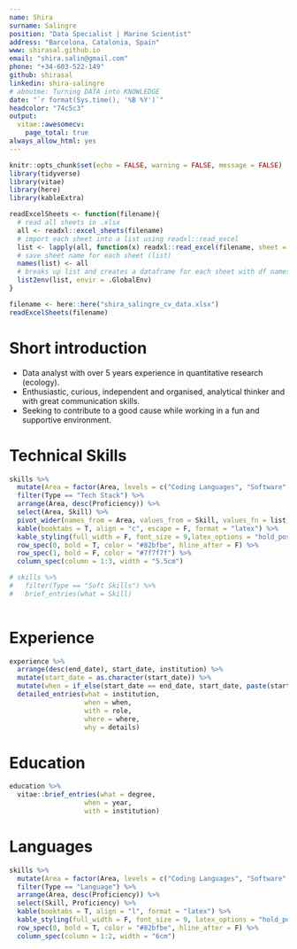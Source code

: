 ```yaml
---
name: Shira
surname: Salingre
position: "Data Specialist | Marine Scientist"
address: "Barcelona, Catalonia, Spain"
www: shirasal.github.io
email: "shira.salin@gmail.com"
phone: "+34-603-522-149"
github: shirasal
linkedin: shira-salingre
# aboutme: Turning DATA into KNOWLEDGE
date: "`r format(Sys.time(), '%B %Y')`"
headcolor: "74c5c3"
output: 
  vitae::awesomecv:
    page_total: true
always_allow_html: yes
---
```


```r
knitr::opts_chunk$set(echo = FALSE, warning = FALSE, message = FALSE)
library(tidyverse)
library(vitae)
library(here)
library(kableExtra)

```

```r
readExcelSheets <- function(filename){
  # read all sheets in .xlsx 
  all <- readxl::excel_sheets(filename)
  # import each sheet into a list using readxl::read_excel
  list <- lapply(all, function(x) readxl::read_excel(filename, sheet = x))
  # save sheet name for each sheet (list)
  names(list) <- all
  # breaks up list and creates a dataframe for each sheet with df names matching sheet names
  list2env(list, envir = .GlobalEnv)
}

```

```r

filename <- here::here("shira_salingre_cv_data.xlsx")
readExcelSheets(filename)

```

<!-- # Professional Summary -->

<!-- # Resume Objective -->

# Short introduction

-   Data analyst with over 5 years experience in quantitative research (ecology).
-   Enthusiastic, curious, independent and organised, analytical thinker and with great communication skills.
-   Seeking to contribute to a good cause while working in a fun and supportive environment.

# Technical Skills

```r
skills %>% 
  mutate(Area = factor(Area, levels = c("Coding Languages", "Software", "Other"))) %>% 
  filter(Type == "Tech Stack") %>% 
  arrange(Area, desc(Proficiency)) %>% 
  select(Area, Skill) %>% 
  pivot_wider(names_from = Area, values_from = Skill, values_fn = list) %>% 
  kable(booktabs = T, align = "c", escape = F, format = "latex") %>%
  kable_styling(full_width = F, font_size = 9,latex_options = "hold_position") %>% 
  row_spec(0, bold = T, color = "#82bfbe", hline_after = F) %>% 
  row_spec(1, bold = F, color = "#7f7f7f") %>% 
  column_spec(column = 1:3, width = "5.5cm")

# skills %>% 
#   filter(Type == "Soft Skills") %>% 
#   brief_entries(what = Skill)
  
```

# Experience

```r
experience %>% 
  arrange(desc(end_date), start_date, institution) %>% 
  mutate(start_date = as.character(start_date)) %>% 
  mutate(when = if_else(start_date == end_date, start_date, paste(start_date, end_date, sep = "-"))) %>% 
  detailed_entries(what = institution,
                   when = when,
                   with = role,
                   where = where,
                   why = details)
```

# Education

```r
education %>% 
  vitae::brief_entries(what = degree,
                   when = year,
                   with = institution)

```

# Languages

```r
skills %>% 
  mutate(Area = factor(Area, levels = c("Coding Languages", "Software", "Other"))) %>% 
  filter(Type == "Language") %>% 
  arrange(Area, desc(Proficiency)) %>% 
  select(Skill, Proficiency) %>% 
  kable(booktabs = T, align = "l", format = "latex") %>%
  kable_styling(full_width = F, font_size = 9, latex_options = "hold_position") %>% 
  row_spec(0, bold = T, color = "#82bfbe", hline_after = F) %>% 
  column_spec(column = 1:2, width = "6cm")

  
```
